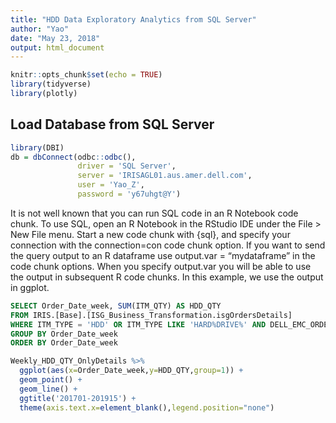 ---
title: "HDD Data Exploratory Analytics from SQL Server"
author: "Yao"
date: "May 23, 2018"
output: html_document
---

```{r setup, include=FALSE}
knitr::opts_chunk$set(echo = TRUE)
library(tidyverse)
library(plotly)
```

## Load Database from SQL Server

```{r ConnectDB}
library(DBI)
db = dbConnect(odbc::odbc(),
               driver = 'SQL Server',
               server = 'IRISAGL01.aus.amer.dell.com',
               user = 'Yao_Z',
               password = 'y67uhgt@Y')
```

It is not well known that you can run SQL code in an R Notebook code chunk. To use SQL, open an R Notebook in the RStudio IDE under the File > New File menu. Start a new code chunk with {sql}, and specify your connection with the connection=con code chunk option. If you want to send the query output to an R dataframe use output.var = "mydataframe" in the code chunk options. When you specify output.var you will be able to use the output in subsequent R code chunks. In this example, we use the output in ggplot.

```{sql connection=db, output.var="Weekly_HDD_QTY_OnlyDetails"}
SELECT Order_Date_week, SUM(ITM_QTY) AS HDD_QTY
FROM IRIS.[Base].[ISG_Business_Transformation.isgOrdersDetails]
WHERE ITM_TYPE = 'HDD' OR ITM_TYPE LIKE 'HARD%DRIVE%' AND DELL_EMC_ORDER_FLAG = 'DELL' AND (LOB_DESC IN ('PowerEdge','Cloud Products') OR MGMT_PROD_LVL_3_NM = 'Storage')
GROUP BY Order_Date_week
ORDER BY Order_Date_week
```


```{r plot}
Weekly_HDD_QTY_OnlyDetails %>% 
  ggplot(aes(x=Order_Date_week,y=HDD_QTY,group=1)) + 
  geom_point() +
  geom_line() +
  ggtitle('201701-201915') +
  theme(axis.text.x=element_blank(),legend.position="none")
```